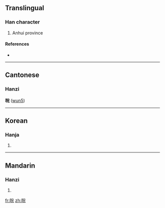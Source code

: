 ==Translingual==

===Han character===
{{Han char|rn=72|rad=日|as=07|sn=11|four=6301<sub>1</sub>|canj=日十一山 (AJMU)}}

# Anhui province

====References====
* {{Han ref|kx=0496.080|dkj=13957|dj=0862.120|hdz=21514.080|uh=6665|ud=26213|bh=D5A9|bd=54697}}

----

==Cantonese==
===Hanzi===
'''晥''' ([[wun5]])

----

==Korean==

===Hanja===
{{ko-hanja|hangeul=환|eumhun=|rv=hwan|mr=hwan|y=hwan}}

# {{defn|Korean|sort=日07}}

----

==Mandarin==

===Hanzi===
{{cmn-hanzi|pin=[[hàn]] ([[han4]])|wg=han<sup>4</sup>}}

# {{defn|Mandarin|sort=日07}}

[[fr:晥]]
[[zh:晥]]